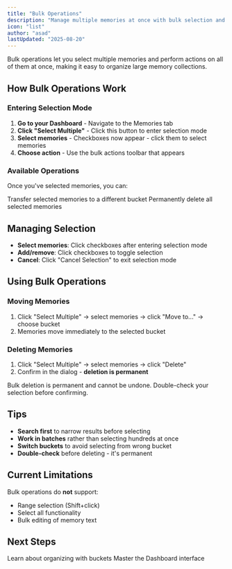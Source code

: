 ```yaml
---
title: "Bulk Operations"
description: "Manage multiple memories at once with bulk selection and operations"
icon: "list"
author: "asad"
lastUpdated: "2025-08-20"
---
```



<ArticleInfo author="asad" lastUpdated="2025-08-20" />

Bulk operations let you select multiple memories and perform actions on all of them at once, making it easy to organize large memory collections.

## How Bulk Operations Work

### Entering Selection Mode

1. **Go to your Dashboard** - Navigate to the Memories tab
2. **Click "Select Multiple"** - Click this button to enter selection mode
3. **Select memories** - Checkboxes now appear - click them to select memories
4. **Choose action** - Use the bulk actions toolbar that appears

### Available Operations

Once you've selected memories, you can:

<CardGroup cols={2}>
  <Card title="Move to Bucket" icon="folder">
    Transfer selected memories to a different bucket
  </Card>
  <Card title="Delete Multiple" icon="trash">
    Permanently delete all selected memories
  </Card>
</CardGroup>

## Managing Selection

- **Select memories**: Click checkboxes after entering selection mode
- **Add/remove**: Click checkboxes to toggle selection
- **Cancel**: Click "Cancel Selection" to exit selection mode

## Using Bulk Operations

### Moving Memories

1. Click "Select Multiple" → select memories → click "Move to..." → choose bucket
2. Memories move immediately to the selected bucket

### Deleting Memories

1. Click "Select Multiple" → select memories → click "Delete" 
2. Confirm in the dialog - **deletion is permanent**

<Warning>
Bulk deletion is permanent and cannot be undone. Double-check your selection before confirming.
</Warning>

## Tips

- **Search first** to narrow results before selecting
- **Work in batches** rather than selecting hundreds at once
- **Switch buckets** to avoid selecting from wrong bucket
- **Double-check** before deleting - it's permanent

## Current Limitations

Bulk operations do **not** support:
- Range selection (Shift+click)
- Select all functionality
- Bulk editing of memory text

## Next Steps

<CardGroup cols={2}>
  <Card
    title="Memory Buckets"
    icon="folder"
    href="/features/memory-buckets"
  >
    Learn about organizing with buckets
  </Card>
  <Card
    title="Dashboard Guide" 
    icon="gauge"
    href="/features/dashboard"
  >
    Master the Dashboard interface
  </Card>
</CardGroup>